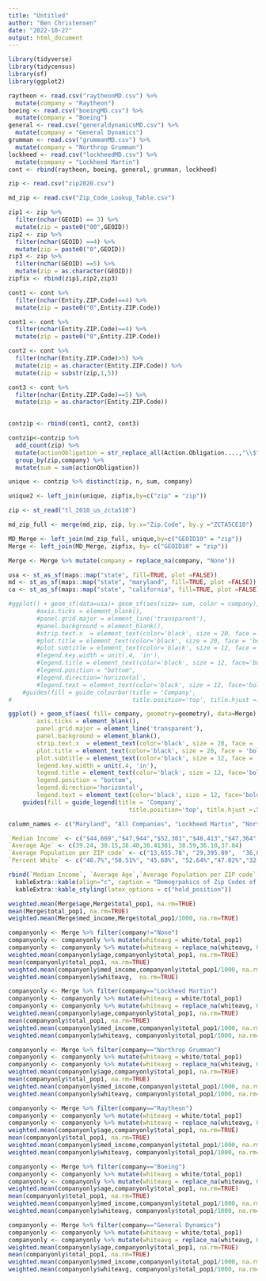 ```yaml
---
title: "Untitled"
author: "Ben Christensen"
date: "2022-10-27"
output: html_document
---
```




```r
library(tidyverse)
library(tidycensus)
library(sf)
library(ggplot2)
```

```r
raytheon <- read.csv("raytheonMD.csv") %>%
  mutate(company = "Raytheon")
boeing <- read.csv("boeingMD.csv") %>%
  mutate(company = "Boeing")
general <- read.csv("generaldynamicsMD.csv") %>%
  mutate(company = "General Dynamics")
grumman <- read.csv("grummanMD.csv") %>%
  mutate(company = "Northrop Grumman")
lockheed <- read.csv("lockheedMD.csv") %>%
  mutate(company = "Lockheed Martin")
cont <- rbind(raytheon, boeing, general, grumman, lockheed)
```
```r
zip <- read.csv("zip2020.csv")
```

```r
md_zip <- read.csv("Zip_Code_Lookup_Table.csv")
```


```r
zip1 <- zip %>%
  filter(nchar(GEOID) == 3) %>%
  mutate(zip = paste0("00",GEOID))
zip2 <- zip %>%
  filter(nchar(GEOID) ==4) %>%
  mutate(zip = paste0("0",GEOID))
zip3 <- zip %>%
  filter(nchar(GEOID) ==5) %>%
  mutate(zip = as.character(GEOID))
zipfix <- rbind(zip1,zip2,zip3)
```
```r
cont1 <- cont %>%
  filter(nchar(Entity.ZIP.Code)==4) %>%
  mutate(zip = paste0("0",Entity.ZIP.Code))
```

```r
cont1 <- cont %>%
  filter(nchar(Entity.ZIP.Code)==4) %>%
  mutate(zip = paste0("0",Entity.ZIP.Code))
```
```r
cont2 <- cont %>%
  filter(nchar(Entity.ZIP.Code)>5) %>%
  mutate(zip = as.character(Entity.ZIP.Code)) %>%
  mutate(zip = substr(zip,1,5))
```
```r
cont3 <- cont %>%
  filter(nchar(Entity.ZIP.Code)==5) %>%
  mutate(zip = as.character(Entity.ZIP.Code))
  
```

```r
contzip <- rbind(cont1, cont2, cont3)
```

```r
contzip<-contzip %>% 
  add_count(zip) %>%
  mutate(actionObligation = str_replace_all(Action.Obligation....,"\\$", ""), actionObligation = as.numeric(str_replace_all(actionObligation,",", ""))) %>%
  group_by(zip,company) %>%
  mutate(sum = sum(actionObligation))

```
```r
unique <- contzip %>% distinct(zip, n, sum, company)
```

```r
unique2 <- left_join(unique, zipfix,by=c("zip" = "zip"))
```



```r
zip <- st_read("tl_2010_us_zcta510")
```
```r
md_zip_full <- merge(md_zip, zip, by.x="Zip.Code", by.y ="ZCTA5CE10")
```

```r
MD_Merge <- left_join(md_zip_full, unique,by=c("GEOID10" = "zip"))
Merge <- left_join(MD_Merge, zipfix, by= c("GEOID10" = "zip"))
```
```r
Merge <- Merge %>% mutate(company = replace_na(company, "None"))
```

```r
usa <- st_as_sf(maps::map("state", fill=TRUE, plot =FALSE))
md <- st_as_sf(maps::map("state", "maryland", fill=TRUE, plot =FALSE))
ca <- st_as_sf(maps::map("state", "california", fill=TRUE, plot =FALSE))
```

```r

#ggplot() + geom_sf(data=usa)+ geom_sf(aes(size= sum, color = company), data=usa_sub) + theme(axis.text = element_blank(),
        #axis.ticks = element_blank(),
        #panel.grid.major = element_line('transparent'),
        #panel.background = element_blank(),
        #strip.text.x  = element_text(color='black', size = 20, face = 'bold', hjust=.5),
        #plot.title = element_text(color='black', size = 20, face = 'bold', hjust=.5),
        #plot.subtitle = element_text(color='black', size = 12, face = 'bold', hjust=.5),
        #legend.key.width = unit(.4, 'in'),
        #legend.title = element_text(color='black', size = 12, face='bold', vjust=.5, hjust=.5), 
        #legend.position = "bottom",
        #legend.direction='horizontal',
        #legend.text = element_text(color='black', size = 12, face='bold'))+
    #guides(fill = guide_colourbar(title = 'Company', 
#                                  title.position='top', title.hjust =.5))
```

```r
ggplot() + geom_sf(aes( fill= company, geometry=geometry), data=Merge) + theme(axis.text = element_blank(),
        axis.ticks = element_blank(),
        panel.grid.major = element_line('transparent'),
        panel.background = element_blank(),
        strip.text.x  = element_text(color='black', size = 20, face = 'bold', hjust=.5),
        plot.title = element_text(color='black', size = 20, face = 'bold', hjust=.5),
        plot.subtitle = element_text(color='black', size = 12, face = 'bold', hjust=.5),
        legend.key.width = unit(.4, 'in'),
        legend.title = element_text(color='black', size = 12, face='bold', vjust=.5, hjust=.5), 
        legend.position = "bottom",
        legend.direction='horizontal',
        legend.text = element_text(color='black', size = 12, face='bold'))+
    guides(fill = guide_legend(title = 'Company', 
                                  title.position='top', title.hjust =.5))
```


```r
column_names <- c("Maryland", "All Companies", "Lockheed Martin", "Northrop Grumman", "Raytheon", "Boeing", "General Dynamics" )

`Median Income` <- c("$44,669","$47,944","$52,301","$48,413","$47,364","$42,439","$44,988")
`Average Age` <- c(39.24, 38.15,38.40,38.41381, 38.59,36.10,37.84)
`Average Population per ZIP code` <- c("13,655.78", "29,395.89",  "36,857.92", "26,639.96", "24,867.79","34,512.5","30,149.81")
`Percent White` <- c("48.7%","50.51%", "45.68%", "52.64%","47.02%","32.16%","54.94%")

rbind(`Median Income`, `Average Age`,`Average Population per ZIP code`,`Percent White`) %>% 
  kableExtra::kable(align="c", caption = "Demogrpahics of Zip Codes of Defense Contractor Offices", col.names = column_names) %>%
  kableExtra::kable_styling(latex_options = c("hold_position"))

```

```r
weighted.mean(Merge$age,Merge$total_pop1, na.rm=TRUE)
mean(Merge$total_pop1, na.rm=TRUE)
weighted.mean(Merge$med_income,Merge$total_pop1/1000, na.rm=TRUE)
```
```r
companyonly <- Merge %>% filter(company!="None")
companyonly <- companyonly %>% mutate(whiteavg = white/total_pop1)
companyonly <- companyonly %>% mutate(whiteavg = replace_na(whiteavg, 0))
weighted.mean(companyonly$age,companyonly$total_pop1, na.rm=TRUE)
mean(companyonly$total_pop1, na.rm=TRUE)
weighted.mean(companyonly$med_income,companyonly$total_pop1/1000, na.rm=TRUE)
weighted.mean(companyonly$whiteavg,  na.rm=TRUE)
```

```r
companyonly <- Merge %>% filter(company=="Lockheed Martin")
companyonly <- companyonly %>% mutate(whiteavg = white/total_pop1)
companyonly <- companyonly %>% mutate(whiteavg = replace_na(whiteavg, 0))
weighted.mean(companyonly$age,companyonly$total_pop1, na.rm=TRUE)
mean(companyonly$total_pop1, na.rm=TRUE)
weighted.mean(companyonly$med_income,companyonly$total_pop1/1000, na.rm=TRUE)
weighted.mean(companyonly$whiteavg, companyonly$total_pop1/1000, na.rm=TRUE)
```
```r
companyonly <- Merge %>% filter(company=="Northrop Grumman")
companyonly <- companyonly %>% mutate(whiteavg = white/total_pop1)
companyonly <- companyonly %>% mutate(whiteavg = replace_na(whiteavg, 0))
weighted.mean(companyonly$age,companyonly$total_pop1, na.rm=TRUE)
mean(companyonly$total_pop1, na.rm=TRUE)
weighted.mean(companyonly$med_income,companyonly$total_pop1/1000, na.rm=TRUE)
weighted.mean(companyonly$whiteavg, companyonly$total_pop1/1000, na.rm=TRUE)
```
```r
companyonly <- Merge %>% filter(company=="Raytheon")
companyonly <- companyonly %>% mutate(whiteavg = white/total_pop1)
companyonly <- companyonly %>% mutate(whiteavg = replace_na(whiteavg, 0))
weighted.mean(companyonly$age,companyonly$total_pop1, na.rm=TRUE)
mean(companyonly$total_pop1, na.rm=TRUE)
weighted.mean(companyonly$med_income,companyonly$total_pop1/1000, na.rm=TRUE)
weighted.mean(companyonly$whiteavg, companyonly$total_pop1/1000, na.rm=TRUE)
```

```r
companyonly <- Merge %>% filter(company=="Boeing")
companyonly <- companyonly %>% mutate(whiteavg = white/total_pop1)
companyonly <- companyonly %>% mutate(whiteavg = replace_na(whiteavg, 0))
weighted.mean(companyonly$age,companyonly$total_pop1, na.rm=TRUE)
mean(companyonly$total_pop1, na.rm=TRUE)
weighted.mean(companyonly$med_income,companyonly$total_pop1/1000, na.rm=TRUE)
weighted.mean(companyonly$whiteavg, companyonly$total_pop1/1000, na.rm=TRUE)
```
```r
companyonly <- Merge %>% filter(company=="General Dynamics")
companyonly <- companyonly %>% mutate(whiteavg = white/total_pop1)
companyonly <- companyonly %>% mutate(whiteavg = replace_na(whiteavg, 0))
weighted.mean(companyonly$age,companyonly$total_pop1, na.rm=TRUE)
mean(companyonly$total_pop1, na.rm=TRUE)
weighted.mean(companyonly$med_income,companyonly$total_pop1/1000, na.rm=TRUE)
weighted.mean(companyonly$whiteavg, companyonly$total_pop1/1000, na.rm=TRUE)
```